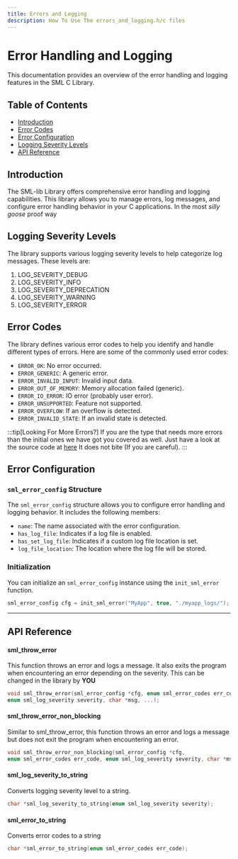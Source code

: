 ```yaml
---
title: Errors and Logging
description: How To Use The errors_and_logging.h/c files
---
```


# Error Handling and Logging

This documentation provides an overview of the error handling and logging features in the SML C Library.

## Table of Contents

- [Introduction](#introduction)
- [Error Codes](#error-codes)
- [Error Configuration](#error-configuration)
- [Logging Severity Levels](#logging-severity-levels)
- [API Reference](#api-reference)

## Introduction

The SML-lib Library offers comprehensive error handling and logging capabilities. This library allows you to manage errors,
log messages, and configure error handling behavior in your C applications. In the most _silly goose_ proof way
## Logging Severity Levels

The library supports various logging severity levels to help categorize log messages. These levels are:

1. LOG_SEVERITY_DEBUG
2. LOG_SEVERITY_INFO
3. LOG_SEVERITY_DEPRECATION
4. LOG_SEVERITY_WARNING
5. LOG_SEVERITY_ERROR



## Error Codes

The library defines various error codes to help you identify and handle different types of errors. Here are some of the commonly used error codes:

- `ERROR_OK`: No error occurred.
- `ERROR_GENERIC`: A generic error.
- `ERROR_INVALID_INPUT`: Invalid input data.
- `ERROR_OUT_OF_MEMORY`: Memory allocation failed (generic).
- `ERROR_IO_ERROR`: IO error (probably user error).
- `ERROR_UNSUPPORTED`: Feature not supported.
- `ERROR_OVERFLOW`: If an overflow is detected.
- `ERROR_INVALID_STATE`: If an invalid state is detected.

:::tip[Looking For More Errors?]
If you are the type that needs more errors than the initial ones we have got you covered as well. Just have a look at the source code at [here](https://github.com/Neq141/SML-Lib/blob/main/modules/errors_and_logging.h)
It does not bite (If you are careful).
:::



## Error Configuration

### `sml_error_config` Structure

The `sml_error_config` structure allows you to configure error handling and logging behavior. It includes the following members:

- `name`: The name associated with the error configuration.
- `has_log_file`: Indicates if a log file is enabled.
- `has_set_log_file`: Indicates if a custom log file location is set.
- `log_file_location`: The location where the log file will be stored.

### Initialization

You can initialize an `sml_error_config` instance using the `init_sml_error` function.

```c
sml_error_config cfg = init_sml_error("MyApp", true, "./myapp_logs/");
```
---
## API Reference

#### sml_throw_error
This function throws an error and logs a message.
It also exits the program when encountering an error depending on the severity.
This can be changed in the library by <b> YOU </b>

```c
void sml_throw_error(sml_error_config *cfg, enum sml_error_codes err_code,
enum sml_log_severity severity, char *msg, ...);
```
#### sml_throw_error_non_blocking

Similar to sml_throw_error, this function throws an error and logs a message but does not exit the program when encountering an error.
```c
void sml_throw_error_non_blocking(sml_error_config *cfg,
enum sml_error_codes err_code, enum sml_log_severity severity, char *msg,...);
```

#### sml_log_severity_to_string
Converts logging severity level to a string.
```c
char *sml_log_severity_to_string(enum sml_log_severity severity);
```

#### sml_error_to_string

Converts error codes to a string
```c
char *sml_error_to_string(enum sml_error_codes err_code);
```

